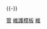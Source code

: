 {{template category|description=以下[[Wikipedia:Template|模板]]可在條目、分類、模板和討論頁中放置維護通告。}}
{{Commonscat|Maintenance templates}}
{{See also|Wikipedia:模板消息/維護|Wikipedia:模板消息/清理}}
{{further|Help:删除维护模板}}
{{-}}
[[Category:维基百科维护|管]]
[[Category:維基百科模板|維護模板]]
[[Category:各任務維基百科模板|維]]